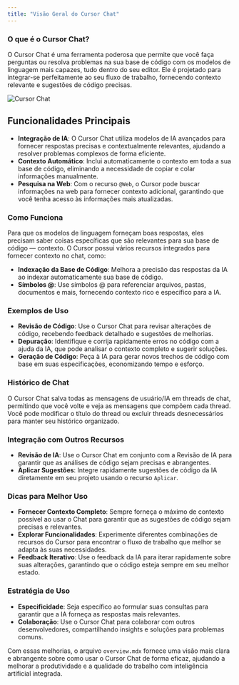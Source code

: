 ```yaml
---
title: "Visão Geral do Cursor Chat"
---
```


### O que é o Cursor Chat?

O Cursor Chat é uma ferramenta poderosa que permite que você faça perguntas ou resolva problemas na sua base de código com os modelos de linguagem mais capazes, tudo dentro do seu editor. Ele é projetado para integrar-se perfeitamente ao seu fluxo de trabalho, fornecendo contexto relevante e sugestões de código precisas.

<Frame>
  <img src="/images/chat/chat.png" alt="Cursor Chat" />
</Frame>

## Funcionalidades Principais

- **Integração de IA**: O Cursor Chat utiliza modelos de IA avançados para fornecer respostas precisas e contextualmente relevantes, ajudando a resolver problemas complexos de forma eficiente.
- **Contexto Automático**: Inclui automaticamente o contexto em toda a sua base de código, eliminando a necessidade de copiar e colar informações manualmente.
- **Pesquisa na Web**: Com o recurso `@Web`, o Cursor pode buscar informações na web para fornecer contexto adicional, garantindo que você tenha acesso às informações mais atualizadas.

### Como Funciona

Para que os modelos de linguagem forneçam boas respostas, eles precisam saber coisas específicas que são relevantes para sua base de código — contexto. O Cursor possui vários recursos integrados para fornecer contexto no chat, como:

- **Indexação da Base de Código**: Melhora a precisão das respostas da IA ao indexar automaticamente sua base de código.
- **Símbolos @**: Use símbolos @ para referenciar arquivos, pastas, documentos e mais, fornecendo contexto rico e específico para a IA.

### Exemplos de Uso

- **Revisão de Código**: Use o Cursor Chat para revisar alterações de código, recebendo feedback detalhado e sugestões de melhorias.
- **Depuração**: Identifique e corrija rapidamente erros no código com a ajuda da IA, que pode analisar o contexto completo e sugerir soluções.
- **Geração de Código**: Peça à IA para gerar novos trechos de código com base em suas especificações, economizando tempo e esforço.

### Histórico de Chat

O Cursor Chat salva todas as mensagens de usuário/IA em threads de chat, permitindo que você volte e veja as mensagens que compõem cada thread. Você pode modificar o título do thread ou excluir threads desnecessários para manter seu histórico organizado.

### Integração com Outros Recursos

- **Revisão de IA**: Use o Cursor Chat em conjunto com a Revisão de IA para garantir que as análises de código sejam precisas e abrangentes.
- **Aplicar Sugestões**: Integre rapidamente sugestões de código da IA diretamente em seu projeto usando o recurso `Aplicar`.

### Dicas para Melhor Uso

- **Fornecer Contexto Completo**: Sempre forneça o máximo de contexto possível ao usar o Chat para garantir que as sugestões de código sejam precisas e relevantes.
- **Explorar Funcionalidades**: Experimente diferentes combinações de recursos do Cursor para encontrar o fluxo de trabalho que melhor se adapta às suas necessidades.
- **Feedback Iterativo**: Use o feedback da IA para iterar rapidamente sobre suas alterações, garantindo que o código esteja sempre em seu melhor estado.

### Estratégia de Uso

- **Especificidade**: Seja específico ao formular suas consultas para garantir que a IA forneça as respostas mais relevantes.
- **Colaboração**: Use o Cursor Chat para colaborar com outros desenvolvedores, compartilhando insights e soluções para problemas comuns.

Com essas melhorias, o arquivo `overview.mdx` fornece uma visão mais clara e abrangente sobre como usar o Cursor Chat de forma eficaz, ajudando a melhorar a produtividade e a qualidade do trabalho com inteligência artificial integrada.
